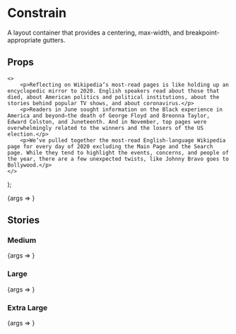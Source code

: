 
<Meta title="Layout/Constrain" component={Constrain} />

# Constrain

A layout container that provides a centering, max-width, and breakpoint-
appropriate gutters.

## Props

	<>
		<p>Reflecting on Wikipedia’s most-read pages is like holding up an encyclopedic mirror to 2020. English speakers read about those that died, about American politics and political institutions, about the stories behind popular TV shows, and about coronavirus.</p>
		<p>Readers in June sought information on the Black experience in America and beyond—the death of George Floyd and Breonna Taylor, Edward Colston, and Juneteenth. And in November, top pages were overwhelmingly related to the winners and the losers of the US election.</p>
		<p>We’ve pulled together the most-read English-language Wikipedia page for every day of 2020 excluding the Main Page and the Search page. While they tend to highlight the events, concerns, and people of the year, there are a few unexpected twists, like Johnny Bravo goes to Bollywood.</p>
	</>
);

<Canvas>
	<Story
		args={{
			children: defaultChildren,
			size: 'small',
		}}
		name="Small"
	>
		{args => <Constrain {...args} />}
	</Story>
</Canvas>

<ArgsTable story="Default" />

## Stories

### Medium

<Canvas>
	<Story
		args={{
			children: defaultChildren,
			size: 'medium',
		}}
		name="Medium"
	>
		{args => <Constrain {...args} />}
	</Story>
</Canvas>

### Large

<Canvas>
	<Story
		args={{
			children: defaultChildren,
			size: 'large',
		}}
		name="Large"
	>
		{args => <Constrain {...args} />}
	</Story>
</Canvas>

### Extra Large

<Canvas>
	<Story
		args={{
			children: defaultChildren,
			size: 'extra-large',
		}}
		name="Extra Large"
	>
		{args => <Constrain {...args} />}
	</Story>
</Canvas>
